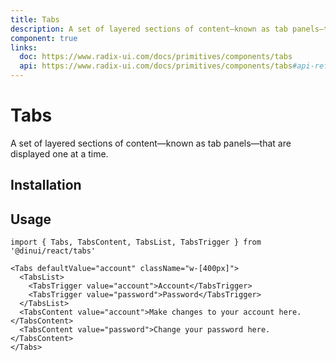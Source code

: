 ```yaml
---
title: Tabs
description: A set of layered sections of content—known as tab panels—that are displayed one at a time.
component: true
links:
  doc: https://www.radix-ui.com/docs/primitives/components/tabs
  api: https://www.radix-ui.com/docs/primitives/components/tabs#api-reference
---
```


# Tabs

A set of layered sections of content—known as tab panels—that are displayed one at a time.


<Example path="ui/tabs-demo" />

## Installation


<InstallationGuide path="ui/tabs" />

## Usage

```tsx
import { Tabs, TabsContent, TabsList, TabsTrigger } from '@dinui/react/tabs'
```

```tsx
<Tabs defaultValue="account" className="w-[400px]">
  <TabsList>
    <TabsTrigger value="account">Account</TabsTrigger>
    <TabsTrigger value="password">Password</TabsTrigger>
  </TabsList>
  <TabsContent value="account">Make changes to your account here.</TabsContent>
  <TabsContent value="password">Change your password here.</TabsContent>
</Tabs>
```
